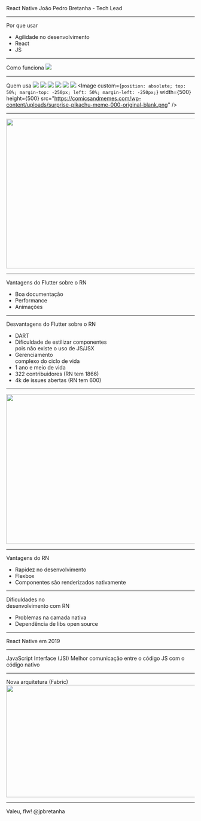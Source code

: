 
<Logo src="assets/images/logo.jpg" />
<Box fontSize={80} p={4}>React Native</Box>
<Box fontSize={16}>João Pedro Bretanha - Tech Lead</Box>

---

<Box fontSize={60}>Por que usar</Box>
<ul>
  <Appear>
    <li>Agilidade no desenvolvimento</li>
    <li>React</li>
    <li>JS</li>
  </Appear>
</ul>

---

<Box fontSize={60}>Como funciona</Box>
<img src="assets/images/architecture.png" />

---

<Box fontSize={60}>Quem usa</Box>
<Appear>
  <Image 
    width={100}
    height={100}
    src="https://facebook.github.io/react-native/img/showcase/instagram.png"
  />
  <Image
    width={100}
    height={100}
    src="https://facebook.github.io/react-native/img/showcase/pinterest.png"
  />
  <Image
    width={100}
    height={100}
    src="https://facebook.github.io/react-native/img/showcase/uber.png"
  />
  <Image
    width={100}
    height={100}
    src="https://facebook.github.io/react-native/img/showcase/discord.png"
  />
  <Image
    width={100}
    height={100}
    src="https://facebook.github.io/react-native/img/showcase/glitch.png"
  />
  <Image
    width={100}
    height={100}
    src="https://facebook.github.io/react-native/img/showcase/facebook.png"
  />
  <Image
    custom={`
      position: absolute;
      top: 50%;
      margin-top: -250px;
      left: 50%;
      margin-left: -250px;
    `} width={500} height={500} src="https://comicsandmemes.com/wp-content/uploads/surprise-pikachu-meme-000-original-blank.png" />
</Appear>

---

<Image width='720px' height='400px' src="https://cdn-images-1.medium.com/max/2600/1*fAiBQdraF2doJ7vc_eASBQ.jpeg" /> 

---

<Box fontSize={60}>Vantagens do Flutter sobre o RN</Box>

<ul>
  <Appear>
    <li>Boa documentação</li>
    <li>Performance</li>
    <li>Animações</li>
  </Appear>
</ul>

---

<Box fontSize={60}>Desvantagens do Flutter sobre o RN</Box>

<ul>
  <Appear>
    <li>DART</li>
    <li>Dificuldade de estilizar componentes <br /> pois não existe o uso de JS/JSX</li>
    <li>Gerenciamento <br /> complexo do ciclo de vida</li>
    <li>1 ano e meio de vida</li>
    <li>322 contribuidores (RN tem 1866)</li>
    <li>4k de issues abertas (RN tem 600)</li>
  </Appear>
</ul>

---

<Image width='720px' height='400px' src="https://appinventiv.com/blog/wp-content/uploads/2018/12/React-Native-vs-Native-App-Development.jpg" /> 

---

<Box fontSize={60}>Vantagens do RN</Box>

<ul>
  <Appear>
    <li>Rapidez no desenvolvimento</li>
    <li>Flexbox</li>
    <li>Componentes são renderizados nativamente</li>
  </Appear>
</ul>

---

<Box fontSize={60}>Dificuldades no <br />desenvolvimento com RN</Box>
<ul>
  <Appear>
    <li>Problemas na camada nativa</li>
    <li>Dependência de libs open source</li>
  </Appear>
</ul>

---

<Box fontSize={60}>React Native em 2019</Box>

---

<Box fontSize={60}>JavaScript Interface (JSI)</Box>
<Box fontSize={40}>Melhor comunicação entre o código JS com o código nativo</Box>

---

<Box fontSize={60}>Nova arquitetura (Fabric)</Box>
<Image height='300px' width='600px' src='https://blog.rocketseat.com.br/content/images/2019/02/react-native-ui-architecture.png' />

---

<Box fontSize={60}>Valeu, flw!</Box>
<Box fontSize={40}>@jpbretanha</Box>
